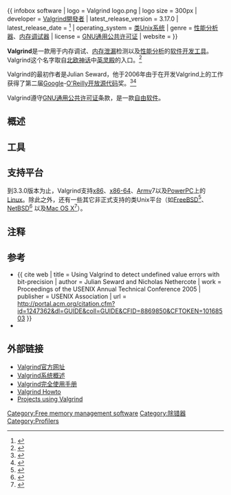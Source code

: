 {{NoteTA|G1=IT|G2=FL}}
{{ infobox software
| logo                   = Valgrind logo.png
| logo size              = 300px
| developer              = [http://valgrind.org/info/developers.html Valgrind開發者]
| latest_release_version = 3.17.0
| latest_release_date    = {{Start date and age|2021|03|19}}<ref name="Valgrind News">{{citation |url=https://www.valgrind.org/docs/manual/dist.news.html |title=Valgrind News |accessdate=2021-04-28 |archive-date=2021-04-02 |archive-url=https://web.archive.org/web/20210402220133/https://www.valgrind.org/docs/manual/dist.news.html }}</ref>
| operating_system       = [[类Unix系统|类Unix系统]]
| genre                  = [[性能分析|性能分析器]]、[[内存调试器|内存调试器]]
| license                = [[GNU通用公共许可证|GNU通用公共许可证]]
| website                = {{URL|http://www.valgrind.org/}}
}}

'''Valgrind'''是一款用于内存调试、[[内存泄漏|内存泄漏]]检测以及[[性能分析|性能分析]]的[[软件开发工具|软件开发工具]]。Valgrind这个名字取自[[北欧神话|北欧神话]]中[[英灵殿|英灵殿]]的入口。<ref>{{Cite web |url=http://www.valgrind.org/docs/manual/faq.html#faq.whence |title=Valgrind FAQ |access-date=2009-02-10 |archive-date=2021-03-30 |archive-url=https://web.archive.org/web/20210330051633/https://www.valgrind.org/docs/manual/faq.html#faq.whence }}</ref>

Valgrind的最初作者是Julian Seward，他于2006年由于在开发Valgrind上的工作获得了第二届[[Google|Google]]-[[O'Reilly_Media|O'Reilly]][[开放源代码|开放源代码]]奖。<ref>{{Cite web |url=http://valgrind.org/gallery/awards.html |title=valgrind.org's list of awards |access-date=2009-02-11 |archive-date=2021-06-26 |archive-url=https://web.archive.org/web/20210626153433/https://valgrind.org/gallery/awards.html }}</ref><ref>{{Cite web |url=http://code.google.com/events/osa-hall-of-fame.html |title=Google-O'Reilly Open Source Awards - Hall of Fame |accessdate=2009-02-11 |archive-date=2008-09-07 |archive-url=https://web.archive.org/web/20080907172740/http://code.google.com/events/osa-hall-of-fame.html |dead-url=no }}</ref>

Valgrind遵守[[GNU通用公共许可证|GNU通用公共许可证]]条款，是一款[[自由软件|自由软件]]。

== 概述 ==

== 工具 ==

== 支持平台 ==
到3.3.0版本为止，Valgrind支持[[x86|x86]]、[[x86-64|x86-64]]、[[ARM架構|Arm]]v7以及[[PowerPC|PowerPC]]上的[[Linux|Linux]]。除此之外，还有一些其它非正式支持的类Unix平台（如[[FreeBSD|FreeBSD]]<ref>{{Cite web |url=http://www.rabson.org/#valgrind |title=Valgrind FreeBSD port |accessdate=2009-02-11 |archive-date=2008-10-23 |archive-url=https://web.archive.org/web/20081023210220/http://www.rabson.org/#valgrind |dead-url=no }}</ref>、[[NetBSD|NetBSD]]<ref>{{Cite web |url=http://vg4nbsd.berlios.de/ |title=Valgrind NetBSD port |accessdate=2009-02-11 |archive-date=2006-02-09 |archive-url=https://web.archive.org/web/20060209063503/http://vg4nbsd.berlios.de/ |dead-url=no }}</ref> 以及[[Mac_OS_X|Mac OS X]]<ref>{{Cite web |url=http://www.sealiesoftware.com/valgrind/ |title=Valgrind Mac OS X port |access-date=2009-02-11 |archive-date=2021-06-18 |archive-url=https://web.archive.org/web/20210618171923/http://sealiesoftware.com/valgrind/ }}</ref>）。

== 注释 ==
{{Reflist}}

== 参考 ==
{{refbegin}}
* {{ cite web | title = Using Valgrind to detect undefined value errors with bit-precision | author = Julian Seward and Nicholas Nethercote | work = Proceedings of the USENIX Annual Technical Conference 2005 | publisher = USENIX Association | url = http://portal.acm.org/citation.cfm?id=1247362&dl=GUIDE&coll=GUIDE&CFID=8869850&CFTOKEN=10168503 }}
* {{cite book
  | author = J. Seward, N. Nethercote, J. Weidendorfer and the Valgrind Development Team
  | title = Valgrind 3.3 — Advanced Debugging and Profiling for GNU/Linux applications
  | publisher = Network Theory Ltd
  | date = March 2008
  | pages = 164 pages
  | url = http://www.network-theory.co.uk/valgrind/manual/
  | isbn = 0954612051
  | access-date = 2009-02-10
  | archive-url = https://web.archive.org/web/20130818131906/http://www.network-theory.co.uk/valgrind/manual/
  | archive-date = 2013-08-18
  | dead-url = yes
  }}
{{refend}}

== 外部链接 ==
{{portal|Free software|Free Software Portal Logo.svg}}
* [http://valgrind.org/ Valgrind官方网址] {{Wayback|url=http://valgrind.org/ |date=20080907004330 }}
* [http://www.valgrind.org/info/about.html Valgrind系统概述] {{Wayback|url=http://www.valgrind.org/info/about.html |date=20220206144944 }}
* [http://www.valgrind.org/docs Valgrind完全使用手册] {{Wayback|url=http://www.valgrind.org/docs |date=20220412161035 }}
* [http://www.faqs.org/docs/Linux-HOWTO/Valgrind-HOWTO.html Valgrind Howto] {{Wayback|url=http://www.faqs.org/docs/Linux-HOWTO/Valgrind-HOWTO.html |date=20210429105431 }}
* [http://valgrind.org/gallery/users.html Projects using Valgrind] {{Wayback|url=http://valgrind.org/gallery/users.html |date=20220414132224 }}

[[Category:Free_memory_management_software|Category:Free memory management software]]
[[Category:除错器|Category:除错器]]
[[Category:Profilers|Category:Profilers]]